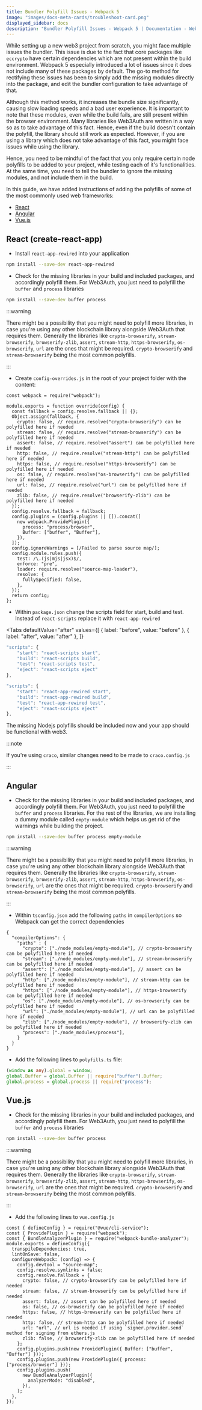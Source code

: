```yaml
---
title: Bundler Polyfill Issues - Webpack 5
image: "images/docs-meta-cards/troubleshoot-card.png"
displayed_sidebar: docs
description: "Bundler Polyfill Issues - Webpack 5 | Documentation - Web3Auth"
---
```



While setting up a new web3 project from scratch, you might face multiple issues the bundler. This issue is due to the fact that core packages like
`eccrypto` have certain dependencies which are not present within the build environment. Webpack 5 especially introduced a lot of issues since it does
not include many of these packages by default. The go-to method for rectifying these issues has been to simply add the missing modules directly into
the package, and edit the bundler configuration to take advantage of that.

Although this method works, it increases the bundle size significantly, causing slow loading speeds and a bad user experience. It is important to note
that these modules, even while the build fails, are still present within the browser environment. Many libraries like Web3Auth are written in a way so
as to take advantage of this fact. Hence, even if the build doesn't contain the polyfill, the library should still work as expected. However, if you
are using a library which does not take advantage of this fact, you might face issues while using the library.

Hence, you need to be mindful of the fact that you only require certain node polyfills to be added to your project, while testing each of it's
functionalities. At the same time, you need to tell the bundler to ignore the missing modules, and not include them in the build.

In this guide, we have added instructions of adding the polyfills of some of the most commonly used web frameworks:

- [React](#react)
- [Angular](#angular)
- [Vue.js](#vuejs)

## React (create-react-app)

- Install `react-app-rewired` into your application

```bash npm2yarn
npm install --save-dev react-app-rewired
```

- Check for the missing libraries in your build and included packages, and accordingly polyfill them. For Web3Auth, you just need to polyfill the
  `buffer` and `process` libraries

```bash npm2yarn
npm install --save-dev buffer process
```

:::warning

There might be a possibility that you might need to polyfill more libraries, in case you're using any other blockchain library alongside Web3Auth that
requires them. Generally the libraries like `crypto-browserify`, `stream-browserify`, `browserify-zlib`, `assert`, `stream-http`, `https-browserify`,
`os-browserify`, `url` are the ones that might be required. `crypto-browserify` and `stream-browserify` being the most common polyfills.

:::

- Create `config-overrides.js` in the root of your project folder with the content:

```tsx
const webpack = require("webpack");

module.exports = function override(config) {
  const fallback = config.resolve.fallback || {};
  Object.assign(fallback, {
    crypto: false, // require.resolve("crypto-browserify") can be polyfilled here if needed
    stream: false, // require.resolve("stream-browserify") can be polyfilled here if needed
    assert: false, // require.resolve("assert") can be polyfilled here if needed
    http: false, // require.resolve("stream-http") can be polyfilled here if needed
    https: false, // require.resolve("https-browserify") can be polyfilled here if needed
    os: false, // require.resolve("os-browserify") can be polyfilled here if needed
    url: false, // require.resolve("url") can be polyfilled here if needed
    zlib: false, // require.resolve("browserify-zlib") can be polyfilled here if needed
  });
  config.resolve.fallback = fallback;
  config.plugins = (config.plugins || []).concat([
    new webpack.ProvidePlugin({
      process: "process/browser",
      Buffer: ["buffer", "Buffer"],
    }),
  ]);
  config.ignoreWarnings = [/Failed to parse source map/];
  config.module.rules.push({
    test: /\.(js|mjs|jsx)$/,
    enforce: "pre",
    loader: require.resolve("source-map-loader"),
    resolve: {
      fullySpecified: false,
    },
  });
  return config;
};
```

- Within `package.json` change the scripts field for start, build and test. Instead of `react-scripts` replace it with `react-app-rewired`

<Tabs
  defaultValue="after"
  values={[
    { label: "before", value: "before" },
    { label: "after", value: "after" },
]}
>

<TabItem value="before">

```typescript
"scripts": {
    "start": "react-scripts start",
    "build": "react-scripts build",
    "test": "react-scripts test",
    "eject": "react-scripts eject"
},
```

</TabItem>

<TabItem value="after">

```typescript
"scripts": {
    "start": "react-app-rewired start",
    "build": "react-app-rewired build",
    "test": "react-app-rewired test",
    "eject": "react-scripts eject"
},
```

</TabItem>

</Tabs>

The missing Nodejs polyfills should be included now and your app should be functional with web3.

:::note

If you're using `craco`, similar changes need to be made to `craco.config.js`

:::

## Angular

- Check for the missing libraries in your build and included packages, and accordingly polyfill them. For Web3Auth, you just need to polyfill the
  `buffer` and `process` libraries. For the rest of the libraries, we are installing a dummy module called `empty-module` which helps us get rid of
  the warnings while building the project.

```bash npm2yarn
npm install --save-dev buffer process empty-module
```

:::warning

There might be a possibility that you might need to polyfill more libraries, in case you're using any other blockchain library alongside Web3Auth that
requires them. Generally the libraries like `crypto-browserify`, `stream-browserify`, `browserify-zlib`, `assert`, `stream-http`, `https-browserify`,
`os-browserify`, `url` are the ones that might be required. `crypto-browserify` and `stream-browserify` being the most common polyfills.

:::

- Within `tsconfig.json` add the following `paths` in `compilerOptions` so Webpack can get the correct dependencies

```tsx
{
  "compilerOptions": {
    "paths" : {
      "crypto": ["./node_modules/empty-module"], // crypto-browserify can be polyfilled here if needed
      "stream": ["./node_modules/empty-module"], // stream-browserify can be polyfilled here if needed
      "assert": ["./node_modules/empty-module"], // assert can be polyfilled here if needed
      "http": ["./node_modules/empty-module"], // stream-http can be polyfilled here if needed
      "https": ["./node_modules/empty-module"], // https-browserify can be polyfilled here if needed
      "os": ["./node_modules/empty-module"], // os-browserify can be polyfilled here if needed
      "url": ["./node_modules/empty-module"], // url can be polyfilled here if needed
      "zlib": ["./node_modules/empty-module"], // browserify-zlib can be polyfilled here if needed
      "process": ["./node_modules/process"],
    }
  }
}
```

- Add the following lines to `polyfills.ts` file:

```typescript
(window as any).global = window;
global.Buffer = global.Buffer || require("buffer").Buffer;
global.process = global.process || require("process");
```

## Vue.js

- Check for the missing libraries in your build and included packages, and accordingly polyfill them. For Web3Auth, you just need to polyfill the
  `buffer` and `process` libraries

```bash npm2yarn
npm install --save-dev buffer process
```

:::warning

There might be a possibility that you might need to polyfill more libraries, in case you're using any other blockchain library alongside Web3Auth that
requires them. Generally the libraries like `crypto-browserify`, `stream-browserify`, `browserify-zlib`, `assert`, `stream-http`, `https-browserify`,
`os-browserify`, `url` are the ones that might be required. `crypto-browserify` and `stream-browserify` being the most common polyfills.

:::

- Add the following lines to `vue.config.js`

```tsx
const { defineConfig } = require("@vue/cli-service");
const { ProvidePlugin } = require("webpack");
const { BundleAnalyzerPlugin } = require("webpack-bundle-analyzer");
module.exports = defineConfig({
  transpileDependencies: true,
  lintOnSave: false,
  configureWebpack: (config) => {
    config.devtool = "source-map";
    config.resolve.symlinks = false;
    config.resolve.fallback = {
      crypto: false, // crypto-browserify can be polyfilled here if needed
      stream: false, // stream-browserify can be polyfilled here if needed
      assert: false, // assert can be polyfilled here if needed
      os: false, // os-browserify can be polyfilled here if needed
      https: false, // https-browserify can be polyfilled here if needed
      http: false, // stream-http can be polyfilled here if needed
      url: "url", // url is needed if using `signer.provider.send` method for signing from ethers.js
      zlib: false, // browserify-zlib can be polyfilled here if needed
    };
    config.plugins.push(new ProvidePlugin({ Buffer: ["buffer", "Buffer"] }));
    config.plugins.push(new ProvidePlugin({ process: ["process/browser"] }));
    config.plugins.push(
      new BundleAnalyzerPlugin({
        analyzerMode: "disabled",
      }),
    );
  },
});
```
